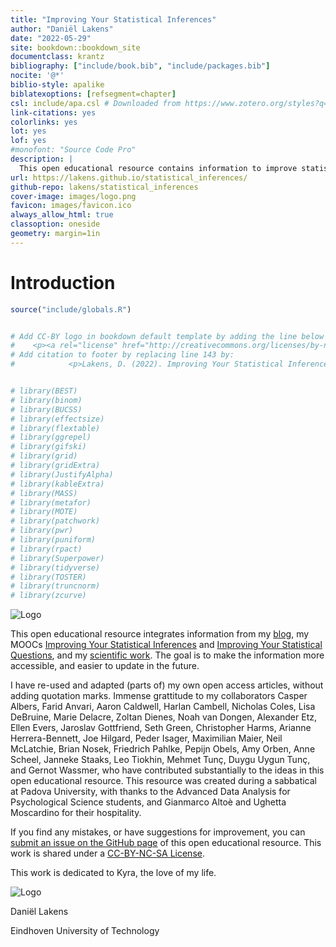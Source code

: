 ```yaml
--- 
title: "Improving Your Statistical Inferences"
author: "Daniël Lakens"
date: "2022-05-29"
site: bookdown::bookdown_site
documentclass: krantz
bibliography: ["include/book.bib", "include/packages.bib"]
nocite: '@*'
biblio-style: apalike
biblatexoptions: [refsegment=chapter]
csl: include/apa.csl # Downloaded from https://www.zotero.org/styles?q=id%3Aapa
link-citations: yes
colorlinks: yes
lot: yes
lof: yes
#monofont: "Source Code Pro"
description: |
  This open educational resource contains information to improve statistical inferences, design better experiments, and report scientific research more transparently.
url: https://lakens.github.io/statistical_inferences/
github-repo: lakens/statistical_inferences
cover-image: images/logo.png
favicon: images/favicon.ico
always_allow_html: true
classoption: oneside
geometry: margin=1in
---
```


# Introduction {-}

```r
source("include/globals.R")


# Add CC-BY logo in bookdown default template by adding the line below on line 147:
#    <p><a rel="license" href="http://creativecommons.org/licenses/by-nc-sa/4.0/"><img alt="Creative Commons License" style="border-width:0" src="https://i.creativecommons.org/l/by-nc-sa/4.0/88x31.png" /></p>
# Add citation to footer by replacing line 143 by:
#            <p>Lakens, D. (2022). Improving Your Statistical Inferences. https://doi.org/10.5281/zenodo.6409077. Built on $date$


# library(BEST)
# library(binom)
# library(BUCSS)
# library(effectsize)
# library(flextable)
# library(ggrepel)
# library(gifski)
# library(grid)
# library(gridExtra)
# library(JustifyAlpha)
# library(kableExtra)
# library(MASS)
# library(metafor)
# library(MOTE)
# library(patchwork)
# library(pwr)
# library(puniform)
# library(rpact)
# library(Superpower)
# library(tidyverse)
# library(TOSTER)
# library(truncnorm)
# library(zcurve)

```

::: {.small_right}
<img src="images/logo.png" alt="Logo"/>
:::
This open educational resource integrates information from my [blog](https://daniellakens.blogspot.com/), my MOOCs [Improving Your Statistical Inferences](https://www.coursera.org/learn/statistical-inferences) and [Improving Your Statistical Questions](https://www.coursera.org/learn/improving-statistical-questions), and my [scientific work](https://scholar.google.nl/citations?user=ZbqYyrsAAAAJ&hl=en). The goal is to make the information more accessible, and easier to update in the future.

I have re-used and adapted (parts of) my own open access articles, without adding quotation marks. Immense grattitude to my collaborators Casper Albers, Farid Anvari, Aaron Caldwell, Harlan Cambell, Nicholas Coles, Lisa DeBruine, Marie Delacre, Zoltan Dienes, Noah van Dongen, Alexander Etz, Ellen Evers, Jaroslav Gottfriend, Seth Green, Christopher Harms, Arianne Herrera-Bennett, Joe Hilgard, Peder Isager, Maximilian Maier, Neil McLatchie, Brian Nosek, Friedrich Pahlke, Pepijn Obels, Amy Orben, Anne Scheel, Janneke Staaks, Leo Tiokhin, Mehmet Tunç, Duygu Uygun Tunç, and Gernot Wassmer, who have contributed substantially to the ideas in this open educational resource. This resource was created during a sabbatical at Padova University, with thanks to the Advanced Data Analysis for Psychological Science students, and Gianmarco Altoè and Ughetta Moscardino for their hospitality. 

If you find any mistakes, or have suggestions for improvement, you can [submit an issue on the GitHub page](https://github.com/Lakens/statistical_inferences/issues) of this open educational resource. This work is shared under a [CC-BY-NC-SA License](https://creativecommons.org/licenses/by-nc-sa/4.0).

This work is dedicated to Kyra, the love of my life.

::: {.small_left}
<img src="images/me.png" alt="Logo"/>
:::
Daniël Lakens

Eindhoven University of Technology
